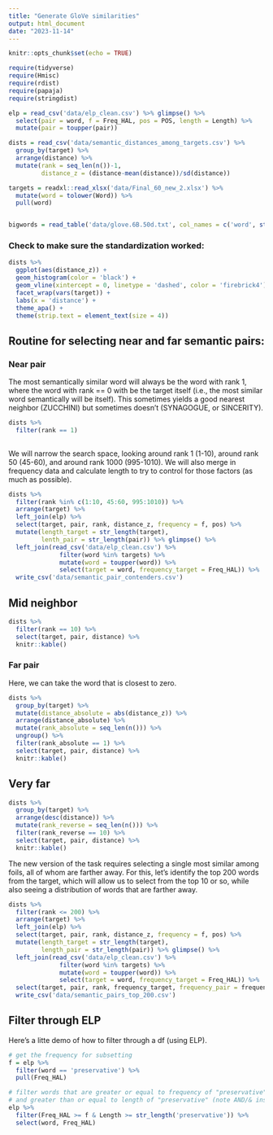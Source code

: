 ```yaml
---
title: "Generate GloVe similarities"
output: html_document
date: "2023-11-14"
---
```


```r
knitr::opts_chunk$set(echo = TRUE)

require(tidyverse)
require(Hmisc)
require(rdist)
require(papaja)
require(stringdist)

elp = read_csv('data/elp_clean.csv') %>% glimpse() %>% 
  select(pair = word, f = Freq_HAL, pos = POS, length = Length) %>% 
  mutate(pair = toupper(pair))

dists = read_csv('data/semantic_distances_among_targets.csv') %>% 
  group_by(target) %>% 
  arrange(distance) %>% 
  mutate(rank = seq_len(n())-1,
         distance_z = (distance-mean(distance))/sd(distance))

targets = readxl::read_xlsx('data/Final_60_new_2.xlsx') %>% 
  mutate(word = tolower(Word)) %>% 
  pull(word)


bigwords = read_table('data/glove.6B.50d.txt', col_names = c('word', str_c('d', c(1:50))))

```


### Check to make sure the standardization worked:

```r
dists %>% 
  ggplot(aes(distance_z)) +
  geom_histogram(color = 'black') +
  geom_vline(xintercept = 0, linetype = 'dashed', color = 'firebrick4') +
  facet_wrap(vars(target)) +
  labs(x = 'distance') +
  theme_apa() +
  theme(strip.text = element_text(size = 4))

```

## Routine for selecting near and far semantic pairs:
### Near pair
The most semantically similar word will always be the word with rank 1, where the word with rank == 0 with be the target itself (i.e., the most similar word semantically will be itself). This sometimes yields a good nearest neighbor (ZUCCHINI) but sometimes doesn't (SYNAGOGUE, or SINCERITY).

```r
dists %>% 
  filter(rank == 1)
  
```

We will narrow the search space, looking around rank 1 (1-10), around rank 50 (45-60), and around rank 1000 (995-1010). We will also merge in frequency data and calculate length to try to control for those factors (as much as possible).

```r
dists %>% 
  filter(rank %in% c(1:10, 45:60, 995:1010)) %>% 
  arrange(target) %>% 
  left_join(elp) %>%
  select(target, pair, rank, distance_z, frequency = f, pos) %>% 
  mutate(length_target = str_length(target),
         lenth_pair = str_length(pair)) %>% glimpse() %>% 
  left_join(read_csv('data/elp_clean.csv') %>% 
              filter(word %in% targets) %>% 
              mutate(word = toupper(word)) %>% 
              select(target = word, frequency_target = Freq_HAL)) %>% 
  write_csv('data/semantic_pair_contenders.csv')

```

## Mid neighbor

```r

dists %>% 
  filter(rank == 10) %>% 
  select(target, pair, distance) %>% 
  knitr::kable()

```

### Far pair
Here, we can take the word that is closest to zero.
```r
dists %>% 
  group_by(target) %>% 
  mutate(distance_absolute = abs(distance_z)) %>% 
  arrange(distance_absolute) %>% 
  mutate(rank_absolute = seq_len(n())) %>% 
  ungroup() %>% 
  filter(rank_absolute == 1) %>% 
  select(target, pair, distance) %>% 
  knitr::kable()
```


## Very far

```r
dists %>% 
  group_by(target) %>% 
  arrange(desc(distance)) %>% 
  mutate(rank_reverse = seq_len(n())) %>% 
  filter(rank_reverse == 10) %>% 
  select(target, pair, distance) %>% 
  knitr::kable()
```


The new version of the task requires selecting a single most similar among foils, all of whom are farther away. For this, let's identify the top 200 words from the target, which will allow us to select from the top 10 or so, while also seeing a distribution of words that are farther away.

```r
dists %>% 
  filter(rank <= 200) %>% 
  arrange(target) %>% 
  left_join(elp) %>%
  select(target, pair, rank, distance_z, frequency = f, pos) %>% 
  mutate(length_target = str_length(target),
         length_pair = str_length(pair)) %>% glimpse() %>% 
  left_join(read_csv('data/elp_clean.csv') %>% 
              filter(word %in% targets) %>% 
              mutate(word = toupper(word)) %>% 
              select(target = word, frequency_target = Freq_HAL)) %>% 
  select(target, pair, rank, frequency_target, frequency_pair = frequency, length_target, length_pair, distance_z, pos) %>% 
  write_csv('data/semantic_pairs_top_200.csv')

```

## Filter through ELP
Here's a litte demo of how to filter through a df (using ELP).
```r

# get the frequency for subsetting
f = elp %>% 
  filter(word == 'preservative') %>% 
  pull(Freq_HAL)

# filter words that are greater or equal to frequency of "preservative"
# and greater than or equal to length of "preservative" (note AND/& instead of OR/|)
elp %>% 
  filter(Freq_HAL >= f & Length >= str_length('preservative')) %>% 
  select(word, Freq_HAL)


```











